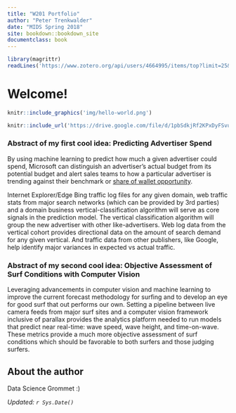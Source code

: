 ```yaml
---
title: "W201 Portfolio"
author: "Peter Trenkwalder"
date: "MIDS Spring 2018"
site: bookdown::bookdown_site
documentclass: book
---
```


<!-- This won't be displayed but it will initialize your R session. Add any R libraries you need here. -->
```r
library(magrittr)
readLines('https://www.zotero.org/api/users/4664995/items/top?limit=25&format=bibtex&key=LEiVqRfq7usPi80jqVvrX6Ze&v=1') %>% writeLines('references.bib')
```


# Welcome! {-}

<!-- You can include images saved within your repo... -->
```r
knitr::include_graphics('img/hello-world.png')
```



<!-- Below this line is just examples of how you can embed video from Google Drive. First you have to enable sharing, then just get the object ID which is that long string between d/ and /preview and will also be appended to any sharing link you
'https://drive.google.com/file/d/0B6bobRDQR96iVEV3SXJJal9CczQ/preview'generate for your video. -->
<p>
```r
knitr::include_url('https://drive.google.com/file/d/1pbSdkjRf2KPxDyFSvuZ2uNarFHOE_In-/view?usp=sharing')

```

### Abstract of my first cool idea: Predicting Advertiser Spend {-}

By using machine learning to predict how much a given advertiser could spend, Microsoft can distinguish an advertiser's actual budget from its potential budget and alert sales teams to how a particular advertiser is trending against their benchmark or [share of wallet opportunity](https://www.investopedia.com/terms/s/share-of-wallet.asp). 

Internet Explorer/Edge Bing traffic log files for any given domain, web traffic stats from major search networks (which can be provided by 3rd parties) and a domain business vertical-classification algorithm will serve as core signals in the prediction model. The vertical classification algorithm will group the new advertiser with other like-advertisers. Web log data from the vertical cohort provides directional data on the amount of search demand for any given vertical. And traffic data from other publishers, like Google, help identify major variances in expected vs actual traffic.


### Abstract of my second cool idea: Objective Assessment of Surf Conditions with Computer Vision {-}

Leveraging advancements in computer vision and machine learning to improve the current forecast methodology for surfing and to develop an eye for good surf that out performs our own. Setting a pipeline between live camera feeds from major surf sites and a computer vision framework inclusive of parallax provides the analytics platform needed to run models that predict near real-time: wave speed, wave height, and time-on-wave. These metrics provide a much more objective assessment of surf conditions which should be favorable to both surfers and those judging surfers. 
  

## About the author {-}

Data Science Grommet :)

*Updated: `r Sys.Date()`*
